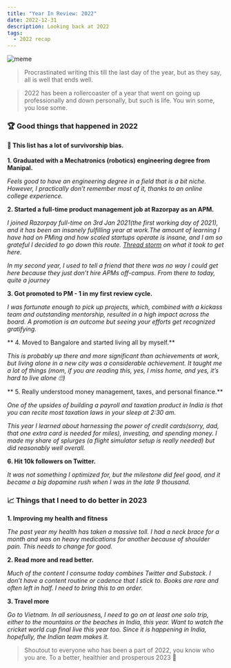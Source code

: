 ```yaml
---
title: "Year In Review: 2022"
date: 2022-12-31
description: Looking back at 2022
tags:
  - 2022 recap
---
```


![meme](./meme.jpeg)

> Procrastinated writing this till the last day of the year, but as they say, all is well that ends well. 

>2022 has been a rollercoaster of a year that went on going up professionally and down personally, but such is life. You win some, you lose some. 


### 🏆 Good things that happened in 2022

#### 🚨 This list has a lot of survivorship bias.

**1. Graduated with a Mechatronics (robotics) engineering degree from Manipal.**

_Feels good to have an engineering degree in a field that is a bit niche. However, I practically don’t remember most of it, thanks to an online college experience._

**2. Started a full-time product management job at Razorpay as an APM.**

_I joined Razorpay full-time on 3rd Jan 2021(the first working day of 2021), and it has been an insanely fulfilling year at work.The amount of learning I have had on PMing and how scaled startups operate is insane, and I am so grateful I decided to go down this route. [Thread storm](https://twitter.com/manan_0308/status/1477276091932839936?s=20&t=FOfHk7oRVBq5zQwpsHVyBg) on what it took to get here._

_In my second year, I used to tell a friend that there was no way I could get here because they just don’t hire APMs off-campus. From there to today, quite a journey_
    
**3. Got promoted to PM - 1 in my first review cycle.**
    
_I was fortunate enough to pick up projects, which, combined with a kickass team and outstanding mentorship, resulted in a high impact across the board._ 
_A promotion is an outcome but seeing your efforts get recognized gratifying._
    
** 4. Moved to Bangalore and started living all by myself.**
    
_This is probably up there and more significant than achievements at work, but living alone in a new city was a considerable achievement._
_It taught me a lot of things (mom, if you are reading this, yes, I miss home, and yes, it’s hard to live alone 🙄)_
    
** 5. Really understood money management, taxes, and personal finance.**
    
_One of the upsides of building a payroll and taxation product in India is that you can recite most taxation laws in your sleep at 2:30 am._ 

_This year I learned about harnessing the power of credit cards(sorry, dad, that one extra card is needed for miles), investing, and spending money._
_I made my share of splurges (a flight simulator setup is really needed) but did reasonably well overall._
    
 **6. Hit 10k followers on Twitter.**
    
_It was not something I optimized for, but the milestone did feel good, and it became a big dopamine rush when I was in the late 9 thousand._

### 📈 Things that I need to do better in 2023
    
**1. Improving my health and fitness**

_The past year my health has taken a massive toll. I had a neck brace for a month and was on heavy medications for another because of shoulder pain. This needs to change for good._
        
**2. Read more and read better.**
        
_Much of the content I consume today combines Twitter and Substack. I don’t have a content routine or cadence that I stick to._
_Books are rare and often left in half. I need to bring this to an order._

**3. Travel more**
        
_Go to Vietnam. In all seriousness, I need to go on at least one solo trip, either to the mountains or the beaches in India, this year. Want to watch the cricket world cup final live this year too. Since it is happening in India, hopefully, the Indian team makes it._

>Shoutout to everyone who has been a part of 2022, you know who you are.
>To a better, healthier and prosperous 2023 🥂
